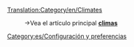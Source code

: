 [[Translation:Category/en/Climates]]


:→Vea el artículo principal '''[[es/climas|climas]]'''

[[Category:es/Configuración y preferencias]]